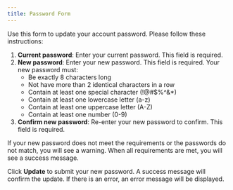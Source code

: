 ```yaml
---
title: Password Form
---
```


Use this form to update your account password. Please follow these instructions:

1. **Current password**: Enter your current password. This field is required.
2. **New password**: Enter your new password. This field is required. Your new password must:
   - Be exactly 8 characters long
   - Not have more than 2 identical characters in a row
   - Contain at least one special character (!@#$%^&*)
   - Contain at least one lowercase letter (a-z)
   - Contain at least one uppercase letter (A-Z)
   - Contain at least one number (0-9)
3. **Confirm new password**: Re-enter your new password to confirm. This field is required.

If your new password does not meet the requirements or the passwords do not match, you will see a warning. When all requirements are met, you will see a success message.

Click **Update** to submit your new password. A success message will confirm the update. If there is an error, an error message will be displayed.
